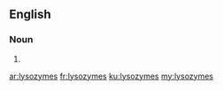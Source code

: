 ==English==

===Noun===
{{head|en|plural}}

# {{plural of|lysozyme|lang=en}}

[[ar:lysozymes]]
[[fr:lysozymes]]
[[ku:lysozymes]]
[[my:lysozymes]]